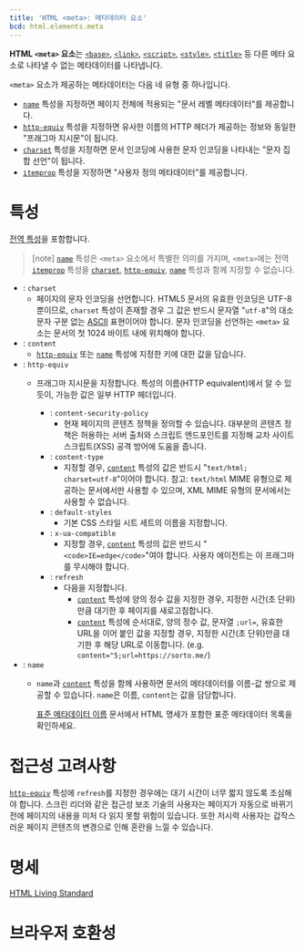 ```yaml
---
title: 'HTML <meta>: 메타데이터 요소'
bcd: html.elements.meta
---
```


**HTML `<meta>` 요소**는 [`<base>`](./base), [`<link>`](./link), [`<script>`](./script), [`<style>`](./style), [`<title>`](./title) 등 다른 메타 요소로 나타낼 수 없는 메타데이터를 나타냅니다.

`<meta>` 요소가 제공하는 메타데이터는 다음 네 유형 중 하나입니다.

- [`name`](#term-name) 특성을 지정하면 페이지 전체에 적용되는 "문서 레벨 메타데이터"를 제공합니다.
- [`http-equiv`](#term-http-equiv) 특성을 지정하면 유사한 이름의 HTTP 헤더가 제공하는 정보와 동일한 "프래그마 지시문"이 됩니다.
- [`charset`](#term-charset) 특성을 지정하면 문서 인코딩에 사용한 문자 인코딩을 나타내는 "문자 집합 선언"이 됩니다.
- [`itemprop`](#term-itemprop) 특성을 지정하면 "사용자 정의 메타데이터"를 제공합니다.

# 특성

[전역 특성](/docs/Web/HTML/Global_attributes)을 포함합니다.

> [note] [`name`](#term-name) 특성은 `<meta>` 요소에서 특별한 의미를 가지며, `<meta>`에는 전역 [`itemprop`](../Global_attributes#term-itemprop) 특성을 [`charset`](#term-charset), [`http-equiv`](#term-http-equiv), [`name`](#term-name) 특성과 함께 지정할 수 없습니다.

- : `charset`
  - 페이지의 문자 인코딩을 선언합니다. HTML5 문서의 유효한 인코딩은 UTF-8 뿐이므로, `charset` 특성이 존재할 경우 그 값은 반드시 문자열 "`utf-8`"의 대소문자 구분 없는 [ASCII](https://developer.mozilla.org/ko/docs/Glossary/ASCII) 표현이어야 합니다. 문자 인코딩을 선언하는 `<meta>` 요소는 문서의 첫 1024 바이트 내에 위치해야 합니다.
- : `content`
  - [`http-equiv`](#term-http-equiv) 또는 [`name`](#term-name) 특성에 지정한 키에 대한 값을 담습니다.
- : `http-equiv`
  - 프래그마 지시문을 지정합니다. 특성의 이름(HTTP equivalent)에서 알 수 있듯이, 가능한 값은 일부 HTTP 헤더입니다.

    - : `content-security-policy`
      - 현재 페이지의 콘텐츠 정책을 정의할 수 있습니다. 대부분의 콘텐츠 정책은 허용하는 서버 출처와 스크립트 엔드포인트를 지정해 교차 사이트 스크립트(XSS) 공격 방어에 도움을 줍니다.
    - : `content-type`
      - 지정할 경우, [`content`](#term-content) 특성의 값은 반드시 "`text/html; charset=utf-8`"이어야 합니다. 참고: `text/html` MIME 유형으로 제공하는 문서에서만 사용할 수 있으며, XML MIME 유형의 문서에서는 사용할 수 없습니다.
    - : `default-styles`
      - 기본 CSS 스타일 시트 세트의 이름을 지정합니다.
    - : `x-ua-compatible`
      - 지정할 경우, [`content`](#term-content) 특성의 값은 반드시 "`<code>IE=edge</code>`"여야 합니다. 사용자 에이전트는 이 프래그마를 무시해야 합니다.
    - : `refresh`
      - 다음을 지정합니다.
        - [`content`](#term-content) 특성에 양의 정수 값을 지정한 경우, 지정한 시간(초 단위)만큼 대기한 후 페이지를 새로고침합니다.
        - [`content`](#term-content) 특성에 순서대로, 양의 정수 값, 문자열 `;url=`, 유효한 URL을 이어 붙인 값을 지정할 경우, 지정한 시간(초 단위)만큼 대기한 후 해당 URL로 이동합니다. (e.g. `content="5;url=https://sorto.me/`)
- : `name`
  - `name`과 [`content`](#term-content) 특성을 함께 사용하면 문서의 메타데이터를 이름-값 쌍으로 제공할 수 있습니다. `name`은 이름, `content`는 값을 담당합니다.

    [표준 메타데이터 이름](./meta/name) 문서에서 HTML 명세가 포함한 표준 메타데이터 목록을 확인하세요.

# 접근성 고려사항

[`http-equiv`](#term-http-equiv) 특성에 `refresh`를 지정한 경우에는 대기 시간이 너무 짧지 않도록 조심해야
합니다. 스크린 리더와 같은 접근성 보조 기술의 사용자는 페이지가 자동으로 바뀌기 전에 페이지의 내용을 미처 다 읽지 못할
위험이 있습니다. 또한 저시력 사용자는 갑작스러운 페이지 콘텐츠의 변경으로 인해 혼란을 느낄 수 있습니다.

# 명세

[HTML Living Standard](https://html.spec.whatwg.org/multipage/semantics.html#the-meta-element)

# 브라우저 호환성

<BrowserCompat data={props.bcd} />
